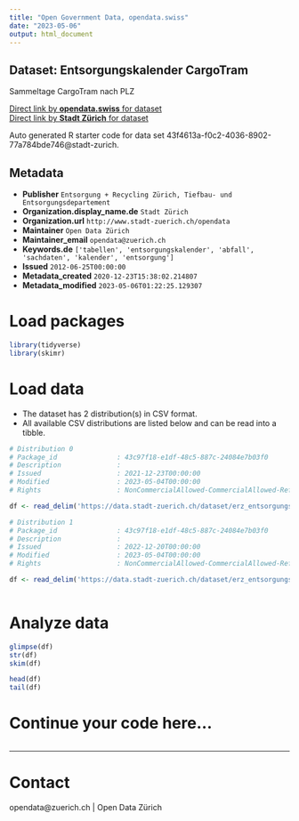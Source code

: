 ```yaml
---
title: "Open Government Data, opendata.swiss"
date: "2023-05-06"
output: html_document
---
```


## Dataset: Entsorgungskalender CargoTram

Sammeltage CargoTram nach PLZ

[Direct link by **opendata.swiss** for dataset](https://opendata.swiss/de/dataset/entsorgungskalender-cargotram1)<br>
[Direct link by **Stadt Zürich** for dataset](https://data.stadt-zuerich.ch/dataset/erz_entsorgungskalender_cargotram)

Auto generated R starter code for data set 43f4613a-f0c2-4036-8902-77a784bde746@stadt-zurich.

## Metadata

- **Publisher** `Entsorgung + Recycling Zürich, Tiefbau- und Entsorgungsdepartement`
- **Organization.display_name.de** `Stadt Zürich`
- **Organization.url** `http://www.stadt-zuerich.ch/opendata`
- **Maintainer** `Open Data Zürich`
- **Maintainer_email** `opendata@zuerich.ch`
- **Keywords.de** `['tabellen', 'entsorgungskalender', 'abfall', 'sachdaten', 'kalender', 'entsorgung']`
- **Issued** `2012-06-25T00:00:00`
- **Metadata_created** `2020-12-23T15:38:02.214807`
- **Metadata_modified** `2023-05-06T01:22:25.129307`


# Load packages

```r

library(tidyverse)
library(skimr)

```

# Load data

-   The dataset has 2 distribution(s) in CSV format.
-   All available CSV distributions are listed below and can be read into a tibble.

```r

# Distribution 0
# Package_id               : 43c97f18-e1df-48c5-887c-24084e7b03f0
# Description              : 
# Issued                   : 2021-12-23T00:00:00
# Modified                 : 2023-05-04T00:00:00
# Rights                   : NonCommercialAllowed-CommercialAllowed-ReferenceNotRequired

df <- read_delim('https://data.stadt-zuerich.ch/dataset/erz_entsorgungskalender_cargotram/download/entsorgungskalender_cargoTram_2022.csv')

# Distribution 1
# Package_id               : 43c97f18-e1df-48c5-887c-24084e7b03f0
# Description              : 
# Issued                   : 2022-12-20T00:00:00
# Modified                 : 2023-05-04T00:00:00
# Rights                   : NonCommercialAllowed-CommercialAllowed-ReferenceNotRequired

df <- read_delim('https://data.stadt-zuerich.ch/dataset/erz_entsorgungskalender_cargotram/download/entsorgungskalender_cargoTram_2023.csv')



```

# Analyze data

```r

glimpse(df)
str(df)
skim(df)

head(df)
tail(df)

```

# Continue your code here...

```r

```

------------------------------------------------------------------------

# Contact

opendata@zuerich.ch | Open Data Zürich
